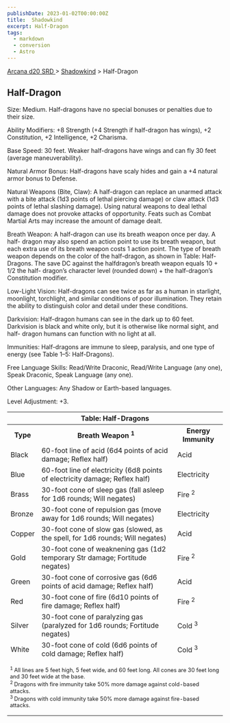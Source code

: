 ```yaml
---
publishDate: 2023-01-02T00:00:00Z
title:  Shadowkind
excerpt: Half-Dragon
tags:
  - markdown
  - conversion
  - Astro
---
```


[ Arcana d20 SRD ](/#arcanaD20) > [ Shadowkind](arcana-d20-srd-shadowkind-index) > Half-Dragon

##  Half-Dragon

Size: Medium. Half-dragons have no special bonuses or penalties due to their
size.

Ability Modifiers: +8 Strength (+4 Strength if half-dragon has wings), +2
Constitution, +2 Intelligence, +2 Charisma.

Base Speed: 30 feet. Weaker half-dragons have wings and can fly 30 feet
(average maneuverability).

Natural Armor Bonus: Half-dragons have scaly hides and gain a +4 natural armor
bonus to Defense.

Natural Weapons (Bite, Claw): A half-dragon can replace an unarmed attack with
a bite attack (1d3 points of lethal piercing damage) or claw attack (1d3
points of lethal slashing damage). Using natural weapons to deal lethal damage
does not provoke attacks of opportunity. Feats such as Combat Martial Arts may
increase the amount of damage dealt.

Breath Weapon: A half-dragon can use its breath weapon once per day. A half-
dragon may also spend an action point to use its breath weapon, but each extra
use of its breath weapon costs 1 action point. The type of breath weapon
depends on the color of the half-dragon, as shown in Table: Half-Dragons. The
save DC against the halfdragon’s breath weapon equals 10 + 1/2 the half-
dragon’s character level (rounded down) + the half-dragon’s Constitution
modifier.

Low-Light Vision: Half-dragons can see twice as far as a human in starlight,
moonlight, torchlight, and similar conditions of poor illumination. They
retain the ability to distinguish color and detail under these conditions.

Darkvision: Half-dragon humans can see in the dark up to 60 feet. Darkvision
is black and white only, but it is otherwise like normal sight, and half-
dragon humans can function with no light at all.

Immunities: Half-dragons are immune to sleep, paralysis, and one type of
energy (see Table 1–5: Half-Dragons).

Free Language Skills: Read/Write Draconic, Read/Write Language (any one),
Speak Draconic, Speak Language (any one).

Other Languages: Any Shadow or Earth-based languages.

Level Adjustment: +3.


<table> <tr> <th colspan="3"> Table: Half-Dragons </th> </tr> <tr> <th> Type </th> <th> Breath Weapon <sup> 1 <sup> </sup> </sup> </th> <th> Energy Immunity </th> </tr> <tr> <td> Black </td> <td> 60-foot line of acid (6d4 points of acid damage; Reflex half) </td> <td> Acid </td> </tr> <tr class="shaded"> <td> Blue </td> <td> 60-foot line of electricity (6d8 points of electricity damage; Reflex half) </td> <td> Electricity </td> </tr> <tr> <td> Brass </td> <td> 30-foot cone of sleep gas (fall asleep for 1d6 rounds; Will negates) </td> <td> Fire <sup> 2 </sup> </td> </tr> <tr class="shaded"> <td> Bronze </td> <td> 30-foot cone of repulsion gas (move away for 1d6 rounds; Will negates) </td> <td> Electricity </td> </tr> <tr> <td> Copper </td> <td> 30-foot cone of slow gas (slowed, as the spell, for 1d6 rounds; Will negates) </td> <td> Acid </td> </tr> <tr class="shaded"> <td> Gold </td> <td> 30-foot cone of weaknening gas (1d2 temporary Str damage; Fortitude negates) </td> <td> Fire <sup> 2 </sup> </td> </tr> <tr> <td> Green </td> <td> 30-foot cone of corrosive gas (6d6 points of acid damage; Reflex half) </td> <td> Acid </td> </tr> <tr class="shaded"> <td> Red </td> <td> 30-foot cone of fire (6d10 points of fire damage; Reflex half) </td> <td> Fire <sup> 2 </sup> </td> </tr> <tr> <td> Silver </td> <td> 30-foot cone of paralyzing gas (paralyzed for 1d6 rounds; Fortitude negates) </td> <td> Cold <sup> 3 </sup> </td> </tr> <tr class="shaded"> <td> White </td> <td> 30-foot cone of cold (6d6 points of cold damage; Reflex half) </td> <td> Cold <sup> 3 </sup> </td> </tr> <tr> <td colspan="3" style="text-align: left; font-size: .8em"> <p> <sup> 1 </sup> All lines are 5 feet high, 5 feet wide, and 60 feet long. All cones are 30 feet long and 30 feet wide at the base. <br/> <sup> 2 </sup> Dragons with fire immunity take 50% more damage against cold-based attacks. <br/> <sup> 3 </sup> Dragons with cold immunity take 50% more damage against fire-based attacks. </p> </td> </tr> </table>


